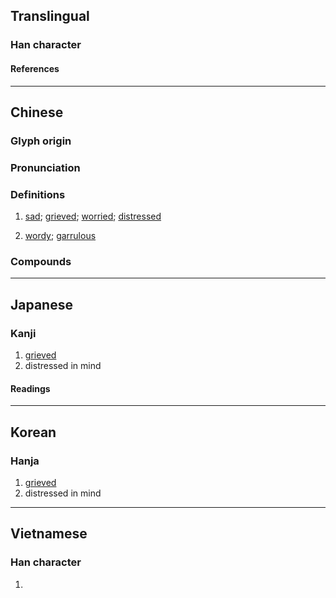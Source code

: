 {{character info}}
==Translingual==

===Han character===
{{Han char|rn=61|rad=心|as=02|sn=5|four=97020|canj=PSH,XPSH|ids=⿰忄刀}}

====References====
{{Han ref|kx=0375.080|dkj=10305|dj=0702.050|hdz=42268.080|uh=5FC9}}

----

==Chinese==
{{zh-forms}}

===Glyph origin===
{{Han etym}}

===Pronunciation===
{{zh-pron
|m=dāo
|c=dou1,tou1
|mc=y
|oc=y
|cat=a
}}

===Definitions===
{{zh-hanzi}}

# {{lb|zh|literary}} [[sad]]; [[grieved]]; [[worried]]; [[distressed]]
# {{lb|zh|literary}} [[wordy]]; [[garrulous]]

===Compounds===
{{zh-der|忉怛|忉忉}}

----

==Japanese==

===Kanji===
{{ja-kanji|grade=|rs=心02}}

# [[grieved]]
# distressed in mind

====Readings====
{{ja-readings
|on=とう
|kun=うれえる
}}

----

==Korean==

===Hanja===
{{ko-hanja|도}}

# [[grieved]]
# distressed in mind

----

==Vietnamese==

===Han character===
{{vi-readings|rs=心02|reading=đau}}

# {{rfdef|vi|sort=心02}}